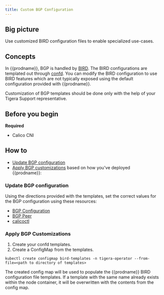 ```yaml
---
title: Custom BGP Configuration
---
```


## Big picture

Use customized BIRD configuration files to enable specialized use-cases.

## Concepts

In {{prodname}}, BGP is handled by [BIRD](https://github.com/projectcalico/bird).
The BIRD configurations are templated out through [confd](https://github.com/projectcalico/confd).
You can modify the BIRD configuration to use BIRD features which are not typically exposed using the
default configuration provided with {{prodname}}.

Customization of BGP templates should be done only with the help of your Tigera Support representative.

## Before you begin

**Required**

- Calico CNI

## How to

- [Update BGP configuration](#update-bgp-configuration)
- [Apply BGP customizations](#apply-bgp-customizations) based on how you've deployed {{prodname}}:

### Update BGP configuration

Using the directions provided with the templates, set the correct values
for the BGP configuration using these resources:

- [BGP Configuration](../../reference/resources/bgpconfig.mdx)
- [BGP Peer](../../reference/resources/bgppeer.mdx)
- [calicoctl](../../reference/clis/calicoctl/index.mdx)

### Apply BGP Customizations

1. Create your confd templates.
1. Create a ConfigMap from the templates.

```
kubectl create configmap bird-templates -n tigera-operator --from-file=<path to directory of templates>
```

The created config map will be used to populate the {{prodname}} BIRD configuration file templates. If a template with the same name already exists within the node container, it will be overwritten with the contents from the config map.
